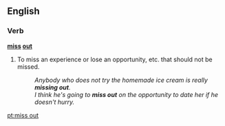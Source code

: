 ==English==

===Verb===
'''[[miss]] [[out]]'''
#{{idiom}} To miss an experience or lose an opportunity, etc. that should not be missed.
#:''Anybody who does not try the homemade ice cream is really '''missing out'''.''
#:''I think he's going to '''miss out''' on the opportunity to date her if he doesn't hurry.''

[[pt:miss out]]